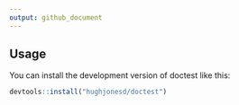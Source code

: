```yaml
---
output: github_document
---
```


## Usage

You can install the development version of doctest like this:

``` r
devtools::install("hughjonesd/doctest")
```
